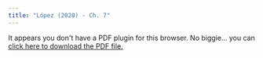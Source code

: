 ```yaml
---
title: "López (2020) - Ch. 7"
---
```


```{=html}
<object data="lopez20207.pdf" type="application/pdf" width="100%" height="100%" style="min-height:100vh;">
    <p>It appears you don't have a PDF plugin for this browser.
    No biggie... you can <a href="lopez20207.pdf">click here to
    download the PDF file.</a></p>
</object>
```